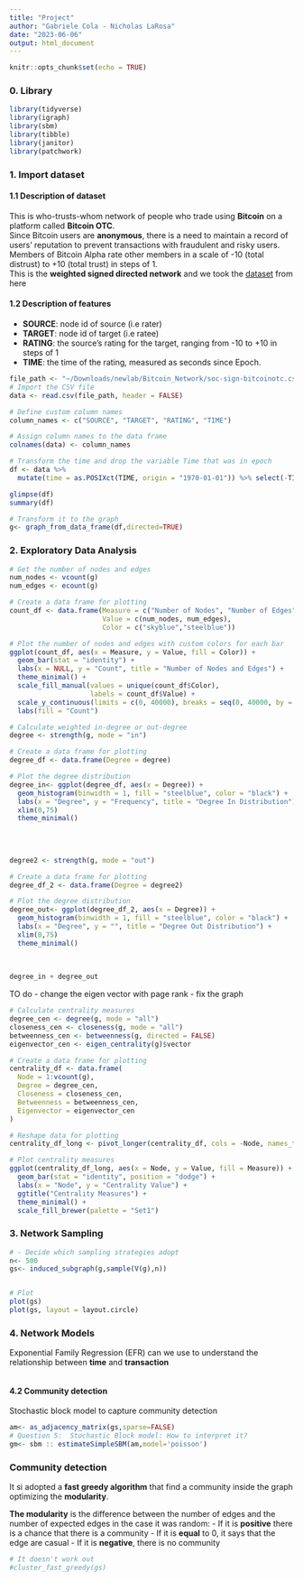```yaml
---
title: "Project"
author: "Gabriele Cola - Nicholas LaRosa"
date: "2023-06-06"
output: html_document
---
```


```r
knitr::opts_chunk$set(echo = TRUE)
```

### 0. Library

```r
library(tidyverse)
library(igraph)
library(sbm)
library(tibble)
library(janitor)
library(patchwork)
```

### 1. Import dataset

#### 1.1 Description of dataset

This is who-trusts-whom network of people who trade using **Bitcoin** on a platform called **Bitcoin OTC**.\
Since Bitcoin users are **anonymous**, there is a need to maintain a record of users' reputation to prevent transactions with fraudulent and risky users.\
Members of Bitcoin Alpha rate other members in a scale of -10 (total distrust) to +10 (total trust) in steps of 1.\
This is the **weighted signed directed network** and we took the [dataset](https://snap.stanford.edu/data/soc-sign-bitcoin-otc.html) from here

#### 1.2 Description of features

-   **SOURCE**: node id of source (i.e rater)
-   **TARGET**: node id of target (i.e ratee)
-   **RATING**: the source's rating for the target, ranging from -10 to +10 in steps of 1
-   **TIME**: the time of the rating, measured as seconds since Epoch.

```r
file_path <- "~/Downloads/newlab/Bitcoin_Network/soc-sign-bitcoinotc.csv"
# Import the CSV file
data <- read.csv(file_path, header = FALSE)

# Define custom column names
column_names <- c("SOURCE", "TARGET", "RATING", "TIME")

# Assign column names to the data frame
colnames(data) <- column_names

# Transform the time and drop the variable Time that was in epoch
df <- data %>%
  mutate(time = as.POSIXct(TIME, origin = "1970-01-01")) %>% select(-TIME) %>% clean_names(case='snake')

glimpse(df)
summary(df)

# Transform it to the graph
g<- graph_from_data_frame(df,directed=TRUE)

```


### 2. Exploratory Data Analysis


```r
# Get the number of nodes and edges
num_nodes <- vcount(g)
num_edges <- ecount(g)

# Create a data frame for plotting
count_df <- data.frame(Measure = c("Number of Nodes", "Number of Edges"),
                       Value = c(num_nodes, num_edges),
                       Color = c("skyblue","steelblue"))

# Plot the number of nodes and edges with custom colors for each bar
ggplot(count_df, aes(x = Measure, y = Value, fill = Color)) +
  geom_bar(stat = "identity") +
  labs(x = NULL, y = "Count", title = "Number of Nodes and Edges") +
  theme_minimal() +
  scale_fill_manual(values = unique(count_df$Color),
                    labels = count_df$Value) +
  scale_y_continuous(limits = c(0, 40000), breaks = seq(0, 40000, by = 5000))+
  labs(fill = "Count")

```



```r
# Calculate weighted in-degree or out-degree
degree <- strength(g, mode = "in")

# Create a data frame for plotting
degree_df <- data.frame(Degree = degree)

# Plot the degree distribution
degree_in<- ggplot(degree_df, aes(x = Degree)) +
  geom_histogram(binwidth = 1, fill = "steelblue", color = "black") +
  labs(x = "Degree", y = "Frequency", title = "Degree In Distribution") +
  xlim(0,75)
  theme_minimal()
  
  
  
  
degree2 <- strength(g, mode = "out")

# Create a data frame for plotting
degree_df_2 <- data.frame(Degree = degree2)

# Plot the degree distribution
degree_out<- ggplot(degree_df_2, aes(x = Degree)) +
  geom_histogram(binwidth = 1, fill = "steelblue", color = "black") +
  labs(x = "Degree", y = "", title = "Degree Out Distribution") +
  xlim(0,75)
  theme_minimal()
  
  
  
degree_in + degree_out
```




TO do
- change the eigen vector with page rank
- fix the graph
```r

# Calculate centrality measures
degree_cen <- degree(g, mode = "all")
closeness_cen <- closeness(g, mode = "all")
betweenness_cen <- betweenness(g, directed = FALSE)
eigenvector_cen <- eigen_centrality(g)$vector

# Create a data frame for plotting
centrality_df <- data.frame(
  Node = 1:vcount(g),
  Degree = degree_cen,
  Closeness = closeness_cen,
  Betweenness = betweenness_cen,
  Eigenvector = eigenvector_cen
)

# Reshape data for plotting
centrality_df_long <- pivot_longer(centrality_df, cols = -Node, names_to = "Measure", values_to = "Value")

# Plot centrality measures
ggplot(centrality_df_long, aes(x = Node, y = Value, fill = Measure)) +
  geom_bar(stat = "identity", position = "dodge") +
  labs(x = "Node", y = "Centrality Value") +
  ggtitle("Centrality Measures") +
  theme_minimal() +
  scale_fill_brewer(palette = "Set1")


```


### 3. Network Sampling

```r
# - Decide which sampling strategies adopt
n<- 500
gs<- induced_subgraph(g,sample(V(g),n))


# Plot 
plot(gs)
plot(gs, layout = layout.circle)
```



### 4. Network Models
Exponential Family Regression (EFR) can we use to understand the relationship between **time** and **transaction**

```r

```



#### 4.2 Community detection

Stochastic block model to capture community detection
```r
am<- as_adjacency_matrix(gs,sparse=FALSE)
# Question 5:  Stochastic Block model: How to interpret it?
gm<- sbm :: estimateSimpleSBM(am,model='poisson')
```

### Community detection

It si adopted a **fast greedy algorithm** that find a community inside the graph optimizing the **modularity**.

**The modularity** is the difference between the number of edges and the number of expected edges in the case it was random: - If it is **positive** there is a chance that there is a community - If it is **equal** to 0, it says that the edge are casual - If it is **negative**, there is no community

```r
# It doesn't work out
#cluster_fast_greedy(gs)
```
